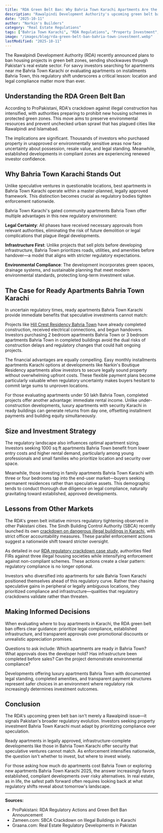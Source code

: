 ```yaml
---
title: "RDA Green Belt Ban: Why Bahria Town Karachi Apartments Are the Safer Investment Choice"
description: "Rawalpindi Development Authority's upcoming green belt ban reshapes investment strategies. Discover why ready apartments in Bahria Town Karachi offer security and value in Pakistan's evolving regulatory landscape."
date: "2025-10-11"
author: "Narkin's Builders"
category: "Real Estate Regulations"
tags: ["Bahria Town Karachi", "RDA Regulations", "Property Investment", "Ready Apartments", "Green Belt"]
image: "/images/blog/rda-green-belt-ban-bahria-town-investment.webp"
lastModified: "2025-10-11"
---
```


The Rawalpindi Development Authority (RDA) recently announced plans to ban housing projects in green belt zones, sending shockwaves through Pakistan's real estate sector. For savvy investors searching for apartments near me Bahria Town Karachi or evaluating apartments on installments Bahria Town, this regulatory shift underscores a critical lesson: location and legal compliance matter more than ever.

## Understanding the RDA Green Belt Ban

According to ProPakistani, RDA's crackdown against illegal construction has intensified, with authorities preparing to prohibit new housing schemes in protected green zones. This move aims to preserve environmental resources and prevent unchecked urban sprawl that has plagued cities like Rawalpindi and Islamabad.

The implications are significant. Thousands of investors who purchased property in unapproved or environmentally sensitive areas now face uncertainty about possession, resale value, and legal standing. Meanwhile, established developments in compliant zones are experiencing renewed investor confidence.

## Why Bahria Town Karachi Stands Out

Unlike speculative ventures in questionable locations, best apartments in Bahria Town Karachi operate within a master-planned, legally approved framework. This distinction becomes crucial as regulatory bodies tighten enforcement nationwide.

Bahria Town Karachi's gated community apartments Bahria Town offer multiple advantages in this new regulatory environment:

**Legal Certainty**: All phases have received necessary approvals from relevant authorities, eliminating the risk of future demolition or legal complications that plague illegal developments.

**Infrastructure First**: Unlike projects that sell plots before developing infrastructure, Bahria Town prioritizes roads, utilities, and amenities before handover—a model that aligns with stricter regulatory expectations.

**Environmental Compliance**: The development incorporates green spaces, drainage systems, and sustainable planning that meet modern environmental standards, protecting long-term investment value.

## The Case for Ready Apartments Bahria Town Karachi

In uncertain regulatory times, ready apartments Bahria Town Karachi provide immediate benefits that speculative investments cannot match:

Projects like [Hill Crest Residency Bahria Town](/blog/hill-crest-residency-electrical-meters-possession-2025) have already completed construction, received electrical connections, and begun handovers. Investors purchasing 2 bedroom apartments Bahria Town or 3 bedroom apartments Bahria Town in completed buildings avoid the dual risks of construction delays and regulatory changes that could halt ongoing projects.

The financial advantages are equally compelling. Easy monthly installments apartments Karachi options at developments like Narkin's Boutique Residency apartments allow investors to secure legally sound property without overwhelming upfront costs. These flexible payment plans become particularly valuable when regulatory uncertainty makes buyers hesitant to commit large sums to unproven locations.

For those evaluating apartments under 50 lakh Bahria Town, completed projects offer another advantage: immediate rental income. Unlike under-construction developments, luxury apartments with security Karachi in ready buildings can generate returns from day one, offsetting installment payments and building equity simultaneously.

## Size and Investment Strategy

The regulatory landscape also influences optimal apartment sizing. Investors seeking 1000 sq ft apartments Bahria Town benefit from lower entry costs and higher rental demand, particularly among young professionals and small families who prioritize location and security over space.

Meanwhile, those investing in family apartments Bahria Town Karachi with three or four bedrooms tap into the end-user market—buyers seeking permanent residences rather than speculative assets. This demographic tends to conduct thorough due diligence on legal compliance, naturally gravitating toward established, approved developments.

## Lessons from Other Markets

The RDA's green belt initiative mirrors regulatory tightening observed in other Pakistani cities. The Sindh Building Control Authority (SBCA) recently launched its own [crackdown on dangerous illegal buildings in Karachi](/blog/sbca-crackdown-dangerous-illegal-buildings-karachi-property-safety-october-2025), with strict officer accountability measures. These parallel enforcement actions suggest a nationwide shift toward stricter oversight.

As detailed in our [RDA regulatory crackdown case study](/blog/rda-regulatory-crackdown-illegal-housing-societies-september-2025), authorities filed FIRs against three illegal housing societies while intensifying enforcement against non-compliant schemes. These actions create a clear pattern: regulatory compliance is no longer optional.

Investors who diversified into apartments for sale Bahria Town Karachi positioned themselves ahead of this regulatory curve. Rather than chasing speculative gains in peripheral or legally ambiguous locations, they prioritized compliance and infrastructure—qualities that regulatory crackdowns validate rather than threaten.

## Making Informed Decisions

When evaluating where to buy apartments in Karachi, the RDA green belt ban offers clear guidance: prioritize legal compliance, established infrastructure, and transparent approvals over promotional discounts or unrealistic appreciation promises.

Questions to ask include: Which apartments are ready in Bahria Town? What approvals does the developer hold? Has infrastructure been completed before sales? Can the project demonstrate environmental compliance?

Developments offering luxury apartments Bahria Town with documented legal standing, completed amenities, and transparent payment structures represent safer choices in an environment where regulatory risk increasingly determines investment outcomes.

## Conclusion

The RDA's upcoming green belt ban isn't merely a Rawalpindi issue—it signals Pakistan's broader regulatory evolution. Investors seeking property investment Bahria Town Karachi must adapt by prioritizing compliance over speculation.

Ready apartments in legally approved, infrastructure-complete developments like those in Bahria Town Karachi offer security that speculative ventures cannot match. As enforcement intensifies nationwide, the question isn't whether to invest, but where to invest wisely.

For those asking how much do apartments cost Bahria Town or exploring new apartments Bahria Town Karachi 2025, the answer increasingly favors established, compliant developments over risky alternatives. In real estate, as in life, the safest path forward often requires looking back at what regulatory shifts reveal about tomorrow's landscape.

---

**Sources:**
- ProPakistani: RDA Regulatory Actions and Green Belt Ban Announcement
- Zameen.com: SBCA Crackdown on Illegal Buildings in Karachi
- Graana.com: Real Estate Regulatory Developments in Pakistan